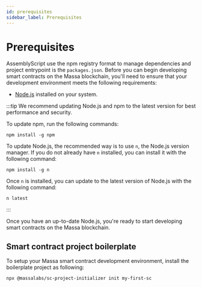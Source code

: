 ```yaml
---
id: prerequisites
sidebar_label: Prerequisites
---
```


# Prerequisites

AssemblyScript use the npm registry format to manage dependencies and project entrypoint is the `packages.json`.
Before you can begin developing smart contracts on the Massa blockchain, you'll need to ensure that your development environment meets the following requirements:

- [Node.js](https://nodejs.org/en/) installed on your system.


:::tip
We recommend updating Node.js and npm to the latest version for best performance and security.

To update npm, run the following commands:
```shell
npm install -g npm
```

To update Node.js, the recommended way is to use `n`, the Node.js version manager.
If you do not already have `n` installed, you can install it with the following command:
```shell
npm install -g n
```
Once `n` is installed, you can update to the latest version of Node.js with the following command:
```shell
n latest
```
:::

Once you have an up-to-date Node.js, you're ready to start developing smart contracts on the Massa blockchain.

## Smart contract project boilerplate
To setup your Massa smart contract development environment, install the boilerplate project as following:
```shell
npx @massalabs/sc-project-initializer init my-first-sc
```
